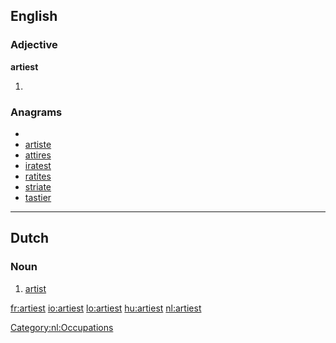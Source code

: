 ==English==

===Adjective===
'''artiest'''

# {{superlative of|arty}}

===Anagrams===
* {{alphagram|aeirstt}}
* [[artiste#English|artiste]]
* [[attires#English|attires]]
* [[iratest#English|iratest]]
* [[ratites#English|ratites]]
* [[striate#English|striate]]
* [[tastier#English|tastier]]


----

==Dutch==
===Noun===
{{nl-noun|g=m||*}}
# [[artist]]

[[Category:nl:Occupations]]

[[fr:artiest]]
[[io:artiest]]
[[lo:artiest]]
[[hu:artiest]]
[[nl:artiest]]